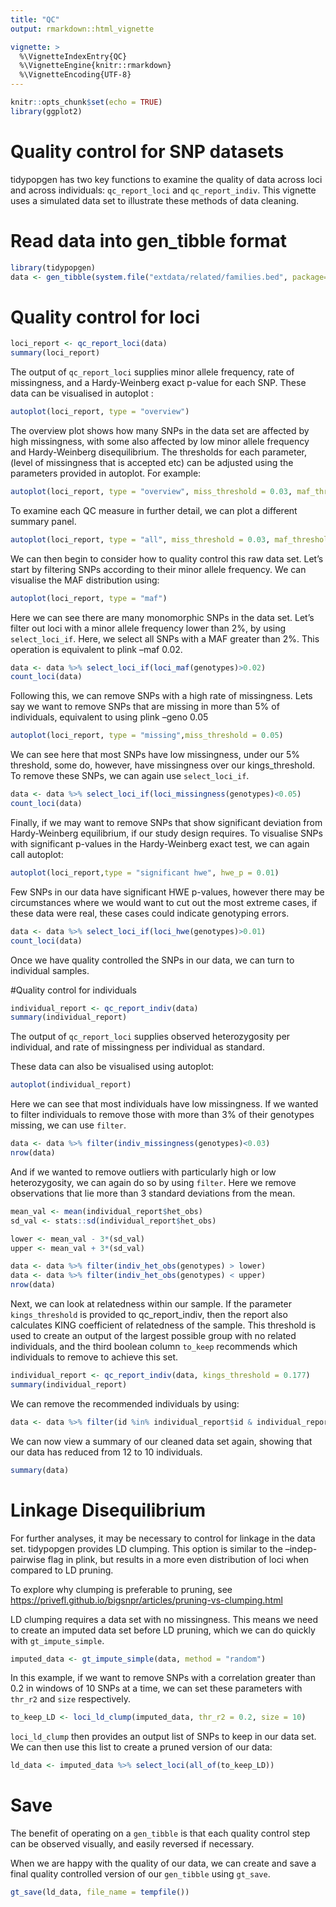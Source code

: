 ```yaml
---
title: "QC"
output: rmarkdown::html_vignette

vignette: >
  %\VignetteIndexEntry{QC}
  %\VignetteEngine{knitr::rmarkdown}
  %\VignetteEncoding{UTF-8}
---
```


```r
knitr::opts_chunk$set(echo = TRUE)
library(ggplot2)
```

# Quality control for SNP datasets

tidypopgen has two key functions to examine the quality of data across loci and across individuals: `qc_report_loci` and `qc_report_indiv`. This vignette uses a simulated data set to illustrate these methods of data cleaning.

# Read data into gen_tibble format

```r
library(tidypopgen)
data <- gen_tibble(system.file("extdata/related/families.bed", package="tidypopgen"), quiet = TRUE, backingfile = tempfile(), valid_alleles = c("1","2"))
```

# Quality control for loci

```r
loci_report <- qc_report_loci(data)
summary(loci_report)
```

The output of `qc_report_loci` supplies minor allele frequency, rate of missingness, and a Hardy-Weinberg exact p-value for each SNP. These data can be visualised in autoplot :

```r
autoplot(loci_report, type = "overview")
```

The overview plot shows how many SNPs in the data set are affected by high missingness, with some also affected by low minor allele frequency and Hardy-Weinberg disequilibrium. The thresholds for each parameter, (level of missingness that is accepted etc) can be adjusted using the parameters provided in autoplot. For example:

```r
autoplot(loci_report, type = "overview", miss_threshold = 0.03, maf_threshold = 0.02, hwe_p = 0.01)
```

To examine each QC measure in further detail, we can plot a different summary panel.

```r
autoplot(loci_report, type = "all", miss_threshold = 0.03, maf_threshold = 0.02, hwe_p = 0.01)
```

We can then begin to consider how to quality control this raw data set. Let's start by filtering SNPs according to their minor allele frequency. We can visualise the MAF distribution using:

```r
autoplot(loci_report, type = "maf")
```

Here we can see there are many monomorphic SNPs in the data set. Let's filter out loci with a minor allele frequency lower than 2%, by using `select_loci_if`. Here, we select all SNPs with a MAF greater than 2%. This operation is equivalent to plink --maf 0.02.

```r
data <- data %>% select_loci_if(loci_maf(genotypes)>0.02)
count_loci(data)
```

Following this, we can remove SNPs with a high rate of missingness. Lets say we want to remove SNPs that are missing in more than 5% of individuals, equivalent to using plink --geno 0.05

```r
autoplot(loci_report, type = "missing",miss_threshold = 0.05)
```

We can see here that most SNPs have low missingness, under our 5% threshold, some do, however, have missingness over our kings_threshold. To remove these SNPs, we can again use `select_loci_if`.

```r
data <- data %>% select_loci_if(loci_missingness(genotypes)<0.05)
count_loci(data)
```

Finally, if we may want to remove SNPs that show significant deviation from Hardy-Weinberg equilibrium, if our study design requires. To visualise SNPs with significant p-values in the Hardy-Weinberg exact test, we can again call autoplot:

```r
autoplot(loci_report,type = "significant hwe", hwe_p = 0.01)
```

Few SNPs in our data have significant HWE p-values, however there may be circumstances where we would want to cut out the most extreme cases, if these data were real, these cases could indicate genotyping errors.

```r
data <- data %>% select_loci_if(loci_hwe(genotypes)>0.01)
count_loci(data)

```

Once we have quality controlled the SNPs in our data, we can turn to individual samples.

#Quality control for individuals

```r
individual_report <- qc_report_indiv(data)
summary(individual_report)
```

The output of `qc_report_loci` supplies observed heterozygosity per individual, and rate of missingness per individual as standard.

These data can also be visualised using autoplot:

```r
autoplot(individual_report)
```

Here we can see that most individuals have low missingness. If we wanted to filter individuals to remove those with more than 3% of their genotypes missing, we can use `filter`.

```r
data <- data %>% filter(indiv_missingness(genotypes)<0.03)
nrow(data)
```

And if we wanted to remove outliers with particularly high or low heterozygosity, we can again do so by using `filter`. Here we remove observations that lie more than 3 standard deviations from the mean.

```r
mean_val <- mean(individual_report$het_obs)
sd_val <- stats::sd(individual_report$het_obs)

lower <- mean_val - 3*(sd_val)
upper <- mean_val + 3*(sd_val)

data <- data %>% filter(indiv_het_obs(genotypes) > lower)
data <- data %>% filter(indiv_het_obs(genotypes) < upper)
nrow(data)
```

Next, we can look at relatedness within our sample. If the parameter `kings_threshold` is provided to qc_report_indiv, then the report also calculates KING coefficient of relatedness of the sample. This threshold is used to create an output of the largest possible group with no related individuals, and the third boolean column `to_keep` recommends which individuals to remove to achieve this set.

```r
individual_report <- qc_report_indiv(data, kings_threshold = 0.177)
summary(individual_report)
```

We can remove the recommended individuals by using:

```r
data <- data %>% filter(id %in% individual_report$id & individual_report$to_keep == TRUE)
```

We can now view a summary of our cleaned data set again, showing that our data has reduced from 12 to 10 individuals.

```r
summary(data)
```

# Linkage Disequilibrium

For further analyses, it may be necessary to control for linkage in the data set. tidypopgen provides LD clumping. This option is similar to the --indep-pairwise flag in plink, but results in a more even distribution of loci when compared to LD pruning.

To explore why clumping is preferable to pruning, see <https://privefl.github.io/bigsnpr/articles/pruning-vs-clumping.html>

LD clumping requires a data set with no missingness. This means we need to create an imputed data set before LD pruning, which we can do quickly with `gt_impute_simple`.

```r
imputed_data <- gt_impute_simple(data, method = "random")
```

In this example, if we want to remove SNPs with a correlation greater than 0.2 in windows of 10 SNPs at a time, we can set these parameters with `thr_r2` and `size` respectively.

```r
to_keep_LD <- loci_ld_clump(imputed_data, thr_r2 = 0.2, size = 10)
```

`loci_ld_clump` then provides an output list of SNPs to keep in our data set. We can then use this list to create a pruned version of our data:

```r
ld_data <- imputed_data %>% select_loci(all_of(to_keep_LD)) 
```


# Save 

The benefit of operating on a `gen_tibble` is that each quality control step can be observed visually, and easily reversed if necessary.

When we are happy with the quality of our data, we can create and save a final quality controlled version of our `gen_tibble` using `gt_save`.

```r
gt_save(ld_data, file_name = tempfile())
```

